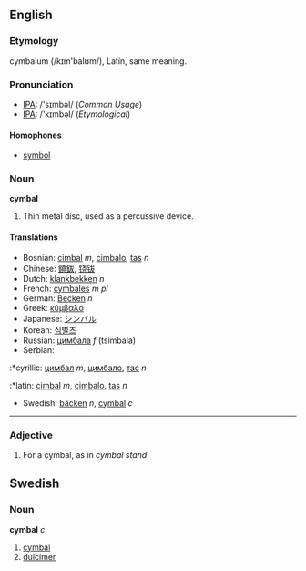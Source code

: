 ==English==
===Etymology===
cymbalum (/kɪm'balʊm/), Latin, same meaning.

===Pronunciation===
*[[IPA]]: /'sɪmbəl/ (''Common Usage'')
*[[IPA]]: /'kɪmbəl/ (''Etymological'')
====Homophones====
*[[symbol]]

===Noun===
'''cymbal'''
# Thin metal disc, used as a percussive device.

====Translations====
*Bosnian: [[cimbal]] ''m'', [[cimbalo]], [[tas]] ''n''
*Chinese: [[鐃鈸]], [[铙钹]]
*Dutch: [[klankbekken]] ''n''
*French: [[cymbales]] ''m pl''
*German: [[Becken]] ''n''
*Greek: [[κύμβαλο]]
*Japanese: [[シンバル]]
*Korean: [[심벌즈]]
*Russian: [[цимбала]] ''f'' (tsimbala)
*Serbian:
:*cyrillic: [[цимбал]] ''m'', [[цимбало]], [[тас]] ''n''
:*latin: [[cimbal]] ''m'', [[cimbalo]], [[tas]] ''n''
*Swedish: [[bäcken]] ''n'', [[cymbal]] ''c''

----

===Adjective===
# For a cymbal, as in ''cymbal stand''.
==Swedish==
===Noun===
'''cymbal''' ''c''

#[[cymbal]]
#[[dulcimer]]